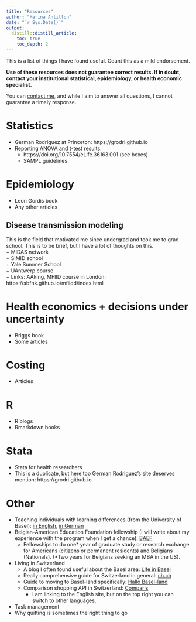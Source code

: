 ```yaml
---
title: "Resources"
author: "Marina Antillon"
date: "`r Sys.Date()`"
output:
  distill::distill_article:
    toc: true
    toc_depth: 2
---
```


This is a list of things I have found useful. Count this as a mild endorsement.

**Use of these resources does not guarantee correct results. If in doubt, contact your institutional statistical, epidemiology, or health economic specialist.**

You can [contact me](contact me), and while I aim to answer all questions, I cannot guarantee a timely response.

# Statistics
  + German Rodriguez at Princeton: https://grodri.github.io
  + Reporting ANOVA and t-test results:  
    - https://doi.org/10.7554/eLife.36163.001 (see boxes)  
    - SAMPL guidelines
  
# Epidemiology
  + Leon Gordis book
  + Any other articles
  
## Disease transmission modeling
This is the field that motivated me since undergrad and took me to grad school. This is to be brief, but I have a lot of thoughts on this.   
  + MIDAS network  
  + SIMID school  
  + Yale Summer School  
  + UAntwerp course  
  + Links: AAking, MFIID course in London: https://sbfnk.github.io/mfiidd/index.html
  
# Health economics + decisions under uncertainty
 + Briggs book
 + Some articles
 
# Costing
  + Articles
  
# R
  + R blogs
  + Rmarkdown books
  
# Stata 
  + Stata for health researchers
  + This is a duplicate, but here too German Rodriguez's site deserves mention: https://grodri.github.io

# Other
+ Teaching individuals with learning differences (from the University of Basel): [in English](https://tales.nmc.unibas.ch/en/barrierefreiheit-im-digitalen-unterricht-und-studium-33/), [in German](https://tales.nmc.unibas.ch/de/barrierefreiheit-im-digitalen-unterricht-und-studium-33/)
+ Belgian-American Education Foundation fellowship (I will write about my experience with the program when I get a chance): [BAEF](https://baef.be/)
  - Fellowships to do one* year of graduate study or research exchange for Americans (citizens or permanent residents) and Beligians (Nationals). (*Two years for Belgians seeking an MBA in the US).
+ Living in Switzerland
  - A blog I often found useful about the Basel area: [Life in Basel](https://www.lifeinbasel.com)
  - Really comprehensive guide for Switzerland in general: [ch.ch](https://www.ch.ch/en/)
  - Guide to moving to Basel-land specifically: [Hallo Basel-land](https://www.hallo-baselland.ch/)
  - Comparison shopping API in Switzerland: [Comparis](https://en.comparis.ch)
    * I am linking to the English site, but on the top right you can switch to other languages.
+ Task management
+ Why quitting is sometimes the right thing to go

